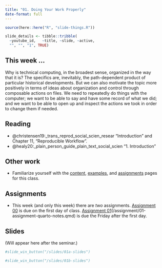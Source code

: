 ```yaml
---
title: "01. Doing Your Work Properly"
date-format: full
---
```


```r
source(here::here("R", "slide-things.R"))

slide_details <- tibble::tribble(
  ~youtube_id,   ~title, ~slide, ~active,
  "", "", "1", TRUE)

```

## This week ...

Why is technical computing, in the broadest sense, organized in the way that it is? The specifics are, inevitably, the path-dependent product of particular historical developments. But we can also motivate the topic more positively in terms of ideas about organization and control through composable actions on files. We need to repeatedly do things with the computer; we want to be able to say and have some record of what we did; and we want to be able to open up and inspect the actions we took in order to change them if needed.

## Reading

- @christensen19:_trans_reprod_social_scien_resear "Introduction" and Chapter 11, "Reproducible Workflow".
- @healy20:_plain_person_guide_plain_text_social_scien "1. Introduction"


## Other work

-   Familiarize yourself with the [content](/content/index.qmd), [examples](/example/index.qmd), and [assignments](/assignment/index.qmd) pages for this class.


## Assignments

- This week (and only this week) there are _two_ assignments. [Assignment 00](/assignment/00-assignment-install-r-github.qmd) is due on the first day of class. [Assignment 01]()(/assignment/01-assignment-quarto-notes.qmd) is due the Friday after the first day.

## Slides

(Will appear here after the seminar.)


```{=html}
<script type="application/javascript">

function resizeIFrameToFitContent( iFrame ) {

   iFrame.width  = document.getElementById("quarto-document-content").clientWidth;
   iFrame.height  = (document.getElementById("quarto-document-content").clientWidth * 0.5625)
}

window.addEventListener('DOMContentLoaded', function(e) {

    var iFrame = document.getElementById( 'quartoframe' );
    resizeIFrameToFitContent( iFrame );
    } );

</script>
<!--iframe class="slide-deck" id="quartoframe" src="../slides/01-slides-bigpicture.html"></iframe-->


```
```r
#slide_win_button("/slides/01a-slides")
```


```{=html}
<!--iframe class="slide-deck" id="quartoframe" src="../slides/01b-slides.html"></iframe-->
```

```r
#slide_win_button("/slides/01b-slides")
```
